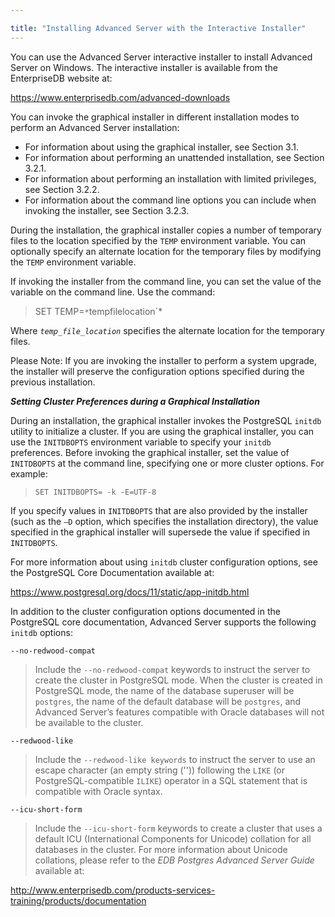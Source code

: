 ---

title: "Installing Advanced Server with the Interactive Installer"
---

<div id="installing_advanced_server_with_the_interactive_installer" class="registered_link"></div>

You can use the Advanced Server interactive installer to install Advanced Server on Windows. The interactive installer is available from the EnterpriseDB website at:

https://www.enterprisedb.com/advanced-downloads

You can invoke the graphical installer in different installation modes to perform an Advanced Server installation:

- For information about using the graphical installer, see Section 3.1.
- For information about performing an unattended installation, see Section 3.2.1.
- For information about performing an installation with limited privileges, see Section 3.2.2.
- For information about the command line options you can include when invoking the installer, see Section 3.2.3.

During the installation, the graphical installer copies a number of temporary files to the location specified by the `TEMP` environment variable. You can optionally specify an alternate location for the temporary files by modifying the `TEMP` environment variable.

If invoking the installer from the command line, you can set the value of the variable on the command line. Use the command:

> SET TEMP=`*`tempfilelocation`*

Where *`temp_file_location`* specifies the alternate location for the temporary files.

Please Note: If you are invoking the installer to perform a system upgrade, the installer will preserve the configuration options specified during the previous installation.



***Setting Cluster Preferences during a Graphical Installation***

During an installation, the graphical installer invokes the PostgreSQL `initdb` utility to initialize a cluster. If you are using the graphical installer, you can use the `INITDBOPTS` environment variable to specify your `initdb` preferences. Before invoking the graphical installer, set the value of `INITDBOPTS` at the command line, specifying one or more cluster options. For example:

> `SET INITDBOPTS= -k -E=UTF-8`

If you specify values in `INITDBOPTS` that are also provided by the installer (such as the `–D` option, which specifies the installation directory), the value specified in the graphical installer will supersede the value if specified in `INITDBOPTS`.

For more information about using `initdb` cluster configuration options, see the PostgreSQL Core Documentation available at:

https://www.postgresql.org/docs/11/static/app-initdb.html

In addition to the cluster configuration options documented in the PostgreSQL core documentation, Advanced Server supports the following `initdb` options:

`--no-redwood-compat`

> Include the `--no-redwood-compat` keywords to instruct the server to create the cluster in PostgreSQL mode. When the cluster is created in PostgreSQL mode, the name of the 			database superuser will be `postgres`, the name of the default database will be `postgres`, and Advanced Server’s features compatible with Oracle databases will not be available to the cluster.
>

`--redwood-like`

> Include the `--redwood-like keywords` to instruct the server to use an escape character (an empty string ('')) following the `LIKE` (or PostgreSQL-compatible `ILIKE`) operator in a SQL statement that is compatible with Oracle syntax.
>

`--icu-short-form`

> Include the `--icu-short-form` keywords to create a cluster that uses a default ICU (International Components for Unicode) collation for all databases in the cluster. For more information about Unicode collations, please refer to the *EDB Postgres Advanced Server Guide* available at:
>

http://www.enterprisedb.com/products-services-training/products/documentation